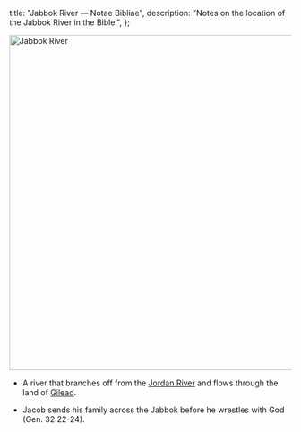   title: "Jabbok River — Notae Bibliae",
  description: "Notes on the location of the Jabbok River in the Bible.",
};

<Initial text="Jabbok River"/>

<Image
  className="sepia rounded"
  src="/places/jabbok_river.jpg"
  alt="Jabbok River"
  width="600"
  height="600"
/>

- A river that branches off from the [Jordan River](/places/old-testament/genesis/jordan-river) and flows through the land of [Gilead](/places/old-testament/genesis/gilead).

- Jacob sends his family across the Jabbok before he wrestles with God (Gen. 32:22-24).
